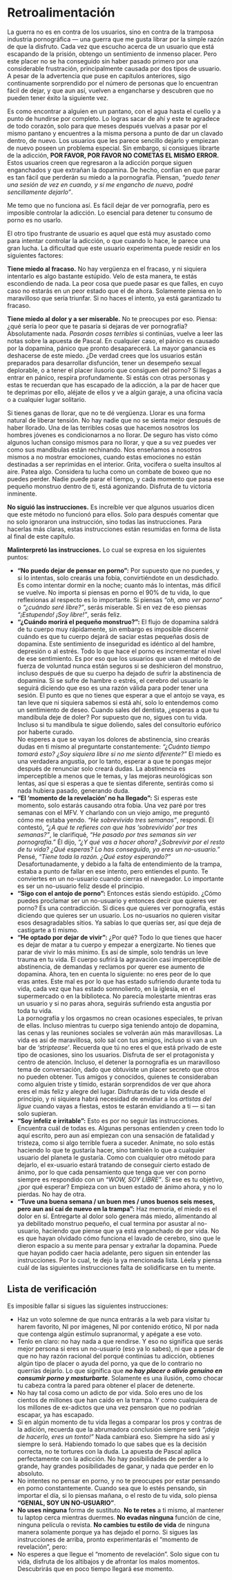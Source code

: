 # Retroalimentación {#retroalimentacion}

La guerra no es en contra de los usuarios, sino en contra de la tramposa industria pornográfica — una guerra que me gusta librar por la simple razón de que la disfruto. Cada vez que escucho acerca de un usuario que está escapando de la prisión, obtengo un sentimiento de inmenso placer. Pero este placer no se ha conseguido sin haber pasado primero por una considerable frustración, principalmente causada por dos tipos de usuario. A pesar de la advertencia que puse en capítulos anteriores, sigo continuamente sorprendido por el número de personas que lo encuentran fácil de dejar, y que aun así, vuelven a engancharse y descubren que no pueden tener éxito la siguiente vez.

Es como encontrar a alguien en un pantano, con el agua hasta el cuello y a punto de hundirse por completo. Lo logras sacar de ahí y este te agradece de todo corazón, solo para que meses después vuelvas a pasar por el mismo pantano y encuentres a la misma persona a punto de dar un clavado dentro, de nuevo. Los usuarios que les parece sencillo dejarlo y empiezan de nuevo poseen un problema especial. Sin embargo, si consigues librarte de la adicción, **POR FAVOR, POR FAVOR NO COMETAS EL MISMO ERROR.** Estos usuarios creen que regresaron a la adicción porque siguen enganchados y que extrañan la dopamina. De hecho, confían en que parar es tan fácil que perderán su miedo a la pornografía. Piensan, _"puedo tener una sesión de vez en cuando, y si me engancho de nuevo, podré sencillamente dejarlo"_.

Me temo que no funciona así. Es fácil dejar de ver pornografía, pero es imposible controlar la adicción. Lo esencial para detener tu consumo de porno es no usarlo.

El otro tipo frustrante de usuario es aquel que está muy asustado como para intentar controlar la adicción, o que cuando lo hace, le parece una gran lucha. La dificultad que este usuario experimenta puede residir en los siguientes factores:

**Tiene miedo al fracaso.** No hay vergüenza en el fracaso, y ni siquiera intentarlo es algo bastante estúpido. Velo de esta manera, te estás escondiendo de nada. La peor cosa que puede pasar es que falles, en cuyo caso no estarás en un peor estado que el de ahora. Solamente piensa en lo maravilloso que sería triunfar. Si no haces el intento, ya está garantizado tu fracaso.

**Tiene miedo al dolor y a ser miserable.** No te preocupes por eso. Piensa: ¿qué sería lo peor que te pasaría si dejaras de ver pornografía? Absolutamente nada. _Pasarán cosas terribles_ si continúas, vuelve a leer las notas sobre la apuesta de Pascal. En cualquier caso, el pánico es causado por la dopamina, pánico que pronto desaparecerá. La mayor ganancia es deshacerse de este miedo. ¿De verdad crees que los usuarios están preparados para desarrollar disfunción, tener un desempeño sexual deplorable, o a tener el placer ilusorio que consiguen del porno? Si llegas a entrar en pánico, respira profundamente. Si estás con otras personas y estas te recuerdan que has escapado de la adicción, a la par de hacer que te deprimas por ello, aléjate de ellos y ve a algún garaje, a una oficina vacía o a cualquier lugar solitario.

Si tienes ganas de llorar, que no te dé vergüenza. Llorar es una forma natural de liberar tensión. No hay nadie que no se sienta mejor después de haber llorado. Una de las terribles cosas que hacemos nosotros los hombres jóvenes es condicionarnos a no llorar. De seguro has visto cómo algunos luchan consigo mismos para no llorar, y que a su vez puedes ver como sus mandíbulas están rechinando. Nos enseñamos a nosotros mismos a no mostrar emociones, cuando estas emociones no están destinadas a ser reprimidas en el interior. Grita, vocifera o suelta insultos al aire. Patea algo. Considera tu lucha como un combate de boxeo que no puedes perder. Nadie puede parar el tiempo, y cada momento que pasa ese pequeño monstruo dentro de ti, está agonizando. Disfruta de tu victoria inminente.

**No siguió las instrucciones.** Es increíble ver que algunos usuarios dicen que este método no funcionó para ellos. Solo para después comentar que no solo ignoraron una instrucción, sino todas las instrucciones. Para hacerlas más claras, estas instrucciones están resumidas en forma de lista al final de este capítulo.

**Malinterpretó las instrucciones.** Lo cual se expresa en los siguientes puntos:

* **"No puedo dejar de pensar en porno":** Por supuesto que no puedes, y si lo intentas, solo crearás una fobia, convirtiéndote en un desdichado. Es como intentar dormir en la noche; cuanto más lo intentas, más difícil se vuelve. No importa si piensas en porno el 90% de tu vida, lo que reflexionas al respecto es lo importante. Si piensas _"oh, amo ver porno"_ o _"¿cuándo seré libre?"_, serás miserable. Si en vez de eso piensas _"¡Estupendo! ¡Soy libre!"_, serás feliz.
* **"¿Cuándo morirá el pequeño monstruo?":** El flujo de dopamina saldrá de tu cuerpo muy rápidamente, sin embargo es imposible discernir cuándo es que tu cuerpo dejará de saciar estas pequeñas dosis de dopamina. Este sentimiento de inseguridad es idéntico al del hambre, depresión o al estrés. Todo lo que hace el porno es incrementar el nivel de ese sentimiento. Es por eso que los usuarios que usan el método de fuerza de voluntad nunca están seguros si se deshicieron del monstruo, incluso después de que su cuerpo ha dejado de sufrir la abstinencia de dopamina. Si se sufre de hambre o estrés, el cerebro del usuario le seguirá diciendo que eso es una razón válida para poder tener una sesión. El punto es que no tienes que esperar a que el antojo se vaya, es tan leve que ni siquiera sabemos si está ahí, solo lo entendemos como un sentimiento de deseo. Cuando sales del dentista, ¿esperas a que tu mandíbula deje de doler? Por supuesto que no, sigues con tu vida. Incluso si tu mandíbula te sigue doliendo, sales del consultorio eufórico por haberte curado.  
No esperes a que se vayan los dolores de abstinencia, sino crearás dudas en ti mismo al preguntarte constantemente: _"¿Cuánto tiempo tomará esto? ¿Soy siquiera libre si no me siento diferente?"_ El miedo es una verdadera angustia, por lo tanto, esperar a que te pongas mejor después de renunciar solo creará dudas. La abstinencia es imperceptible a menos que le temas, y las mejoras neurológicas son lentas, así que si esperas a que te sientas diferente, sentirás como si nada hubiera pasado, generando duda.
* **"El 'momento de la revelación' no ha llegado":** Si esperas este momento, solo estarás causando otra fobia. Una vez paré por tres semanas con el MFV. Y charlando con un viejo amigo, me preguntó cómo me estaba yendo. _"He sobrevivido tres semanas"_, respondí. Él contestó, _"¿A qué te refieres con que has 'sobrevivido' por tres semanas?"_, le clarifiqué, _"He pasado por tres semanas sin ver pornografía."_ Él dijo, _"¿Y qué vas a hacer ahora? ¿Sobrevivir por el resto de tu vida? ¿Qué esperas? Lo has conseguido, ya eres un no-usuario."_  
Pensé, _"Tiene toda la razón. ¿Qué estoy esperando?"_ Desafortunadamente, y debido a la falta de entendimiento de la trampa, estaba a punto de fallar en ese intento, pero entiendes el punto. Te conviertes en un no-usuario cuando cierras el navegador. Lo importante es ser un no-usuario feliz desde el principio.
* **"Sigo con el antojo de porno":** Entonces estás siendo estúpido. ¿Cómo puedes proclamar ser un no-usuario y entonces decir que quieres ver porno? Es una contradicción. Si dices que quieres ver pornografía, estás diciendo que quieres ser un usuario. Los no-usuarios no quieren visitar esos desagradables sitios. Ya sabías lo que querías ser, así que deja de castigarte a ti mismo.
* **"He optado por dejar de vivir":** ¿Por qué? Todo lo que tienes que hacer es dejar de matar a tu cuerpo y empezar a energizarte. No tienes que parar de vivir lo más mínimo. Es así de simple, solo tendrás un leve trauma en tu vida. El cuerpo sufrirá la agravación casi imperceptible de abstinencia, de demandas y reclamos por querer ese aumento de dopamina. Ahora, ten en cuenta lo siguiente: no eres peor de lo que eras antes. Este mal es por lo que has estado sufriendo durante toda tu vida, cada vez que has estado somnoliento, en la iglesia, en el supermercado o en la biblioteca. No parecía molestarte mientras eras un usuario y si no paras ahora, seguirás sufriendo esta angustia por toda tu vida.  
La pornografía y los orgasmos no crean ocasiones especiales, te privan de ellas. Incluso mientras tu cuerpo siga teniendo antojo de dopamina, las cenas y las reuniones sociales se volverán aún más maravillosas. La vida es así de maravillosa, solo sal con tus amigos, incluso si van a un bar de _'striptease'_. Recuerda que tú no eres el que está privado de este tipo de ocasiones, sino los usuarios. Disfruta de ser el protagonista y centro de atención. Incluso, el detener la pornografía es un maravilloso tema de conversación, dado que obtuviste un placer secreto que otros no pueden obtener. Tus amigos y conocidos, quienes te consideraban como alguien triste y tímido, estarán sorprendidos de ver que ahora eres el más feliz y alegre del lugar. Disfrutarás de tu vida desde el principio, y ni siquiera habrá necesidad de envidiar a los _artistas del ligue_ cuando vayas a fiestas, estos te estarán envidiando a ti — si tan solo supieran.
* **"Soy infeliz e irritable":** Esto es por no seguir las instrucciones. Encuentra cuál de todas es. Algunas personas entienden y creen todo lo aquí escrito, pero aun así empiezan con una sensación de fatalidad y tristeza, como si algo terrible fuera a suceder. Anímate, no solo estás haciendo lo que te gustaría hacer, sino también lo que a cualquier usuario del planeta le gustaría. Como con cualquier otro método para dejarlo, el ex-usuario estará tratando de conseguir cierto estado de ánimo, por lo que cada pensamiento que tenga que ver con porno siempre es respondido con un _"WOW, SOY LIBRE"_. Si ese es tu objetivo, ¿por qué esperar? Empieza con un buen estado de ánimo ahora, y no lo pierdas. No hay de otra.
* **"Tuve una buena semana / un buen mes / unos buenos seis meses, pero aun así caí de nuevo en la trampa":** Haz memoria, el miedo es el dolor en sí. Entregarte al dolor solo genera más miedo, alimentando al ya debilitado monstruo pequeño, el cual termina por asustar al no-usuario, haciendo que piense que ya está enganchado de por vida. No es que hayan olvidado cómo funciona el lavado de cerebro, sino que le dieron espacio a su mente para pensar y extrañar la dopamina. Puede que hayan podido caer hacia adelante, pero siguen sin entender las instrucciones. Por lo cual, te dejo la ya mencionada lista. Léela y piensa cuál de las siguientes instrucciones falta de solidificarse en tu mente.

## Lista de verificación

Es imposible fallar si sigues las siguientes instrucciones:

* Haz un voto solemne de que nunca entrarás a la web para visitar tu harem favorito, NI por imágenes, NI por contenido erótico, NI por nada que contenga algún estímulo supranormal, y apégate a ese voto.
* Tenlo en claro: no hay nada a que rendirse. Y eso no significa que serás mejor persona si eres un no-usuario (eso ya lo sabes), ni que a pesar de que no hay razón racional del porqué continúas tu adicción, obtienes algún tipo de placer o ayuda del porno, ya que de lo contrario no querrías dejarlo. Lo que significa que _**no hay placer o alivio genuino en consumir porno y masturbarte**_. Solamente es una ilusión, como chocar tu cabeza contra la pared para obtener el placer de detenerte.
* No hay tal cosa como un adicto de por vida. Solo eres uno de los cientos de millones que han caído en la trampa. Y como cualquiera de los millones de ex-adictos que una vez pensaron que no podrían escapar, ya has escapado.
* Si en algún momento de tu vida llegas a comparar los pros y contras de la adición, recuerda que la abrumadora conclusión siempre será _"¡deja de hacerlo, eres un tonto!"_ Nada cambiará eso. Siempre ha sido así y siempre lo será. Habiendo tomado lo que sabes que es la decisión correcta, no te tortures con la duda. La apuesta de Pascal aplica perfectamente con la adicción. No hay posibilidades de perder a lo grande, hay grandes posibilidades de ganar, y nada que perder en lo absoluto.
* No intentes no pensar en porno, y no te preocupes por estar pensando en porno constantemente. Cuando sea que lo estés pensando, sin importar el día, si lo piensas mañana, o el resto de tu vida, solo piensa **"GENIAL, SOY UN NO-USUARIO"**.
* **No uses ninguna** forma de sustituto. **No te retes** a ti mismo, al mantener tu laptop cerca mientras duermes. **No evadas ninguna** función de cine, ninguna película o revista. **No cambies tu estilo de vida** de ninguna manera solamente porque ya has dejado el porno. Si sigues las instrucciones de arriba, pronto experimentarás el "momento de revelación", pero:
* No esperes a que llegue el "momento de revelación". Solo sigue con tu vida, disfruta de los altibajos y de afrontar los malos momentos. Descubrirás que en poco tiempo llegará ese momento.
